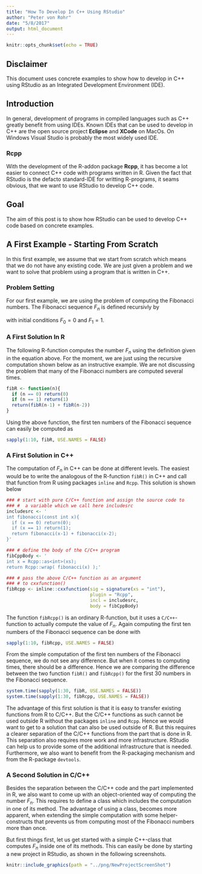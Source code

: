 ```yaml
---
title: "How To Develop In C++ Using RStudio"
author: "Peter von Rohr"
date: "5/8/2017"
output: html_document
---
```


```r
knitr::opts_chunk$set(echo = TRUE)
```

## Disclaimer
This document uses concrete examples to show how to develop in C++ using RStudio as an Integrated Development Environment (IDE).


## Introduction
In general, development of programs in compiled languages such as C++ greatly benefit from using IDEs. Known IDEs that can be used to develop in C++ are the open source project __Eclipse__ and __XCode__ on MacOs. On Windows Visual Studio is probably the most widely used IDE.

### Rcpp
With the development of the R-addon package __Rcpp__, it has become a lot easier to connect C++ code with programs written in R. Given the fact that RStudio is the defacto standard-IDE for writting R-programs, it seams obvious, that we want to use RStudio to develop C++ code.


## Goal
The aim of this post is to show how RStudio can be used to develop C++ code based on concrete examples. 


## A First Example - Starting From Scratch
In this first example, we assume that we start from scratch which means that we do not have any existing code. We are just given a problem and we want to solve that problem using a program that is written in C++. 

### Problem Setting
For our first example, we are using the problem of computing the Fibonacci numbers. The Fibonacci sequence $F_n$ is defined recursivly by 

\begin{equation}
F_n = F_{n-2} + F_{n-1}
\label{eq:FibDef}
\end{equation}

with initial conditions $F_0 = 0$ and $F_1 = 1$. 

### A First Solution In R
The following R-function computes the number $F_n$ using the definition given in the equation above. For the moment, we are just using the recursive computation shown below as an instructive example. We are not discussing the problem that many of the Fibonacci numbers are computed several times.

```r
fibR <- function(n){
  if (n == 0) return(0)
  if (n == 1) return(1)
  return(fibR(n-1) + fibR(n-2))
}
```

Using the above function, the first ten numbers of the Fibonacci sequence can easily be computed as

```r
sapply(1:10, fibR, USE.NAMES = FALSE)
```

### A First Solution in C++
The computation of $F_n$ in C++ can be done at different levels. The easiest would be to write the analogous of the R-function `fibR()` in C++ and call that function from R using packages `inline` and `Rcpp`. This solution is shown below

```r
### # start with pure C/C++ function and assign the source code to
### #  a variable which we call here includesrc
includesrc <- '
int fibonacci(const int x){
  if (x == 0) return(0);
  if (x == 1) return(1);
  return fibonacci(x-1) + fibonacci(x-2);
}'

### # define the body of the C/C++ program
fibCppBody <- '
int x = Rcpp::as<int>(xs);
return Rcpp::wrap( fibonacci(x) );'

### # pass the above C/C++ function as an argument
### # to cxxfunction()
fibRcpp <- inline::cxxfunction(sig = signature(xs = "int"),
                               plugin = "Rcpp",
                               incl = includesrc,
                               body = fibCppBody)
```

The function `fibRcpp()` is an ordinary R-function, but it uses a `C/C++`-function to actually compute the value of $F_n$. Again computing the first ten numbers of the Fibonacci sequence can be done with

```r
sapply(1:10, fibRcpp, USE.NAMES = FALSE)
```

From the simple computation of the first ten numbers of the Fibonacci sequence, we do not see any difference. But when it comes to computing times, there should be a difference. Hence we are comparing the difference between the two function `fibR()` and `fibRcpp()` for the first 30 numbers in the Fibonacci sequence.

```r
system.time(sapply(1:30, fibR, USE.NAMES = FALSE))
system.time(sapply(1:30, fibRcpp, USE.NAMES = FALSE))
```

The advantage of this first solution is that it is easy to transfer existing functions from R to C/C++. But the C/C++ functions as such cannot be used outside R without the packages `inline` and `Rcpp`. Hence we would want to get to a solution that can also be used outside of R. But this requires a clearer separation of the C/C++ functions from the part that is done in R. This separation also requires more work and more infrastructure. RStudio can help us to provide some of the additional infrastructure that is needed. Furthermore, we also want to benefit from the R-packaging mechanism and from the R-package `devtools`.


### A Second Solution in C/C++
Besides the separation between the C/C++ code and the part implemented in R, we also want to come up with an object-oriented way of computing the number $F_n$. This requires to define a class which includes the computation in one of its method. The advantage of using a class, becomes more apparent, when extending the simple computation with some helper-constructs that prevents us from computing most of the Fibonacci numbers more than once. 

But first things first, let us get started with a simple C++-class that computes $F_n$ inside one of its methods. This can easily be done by starting a new project in RStudio, as shown in the following screenshots.

```r
knitr::include_graphics(path = "../png/NewProjectScreenShot")
```

